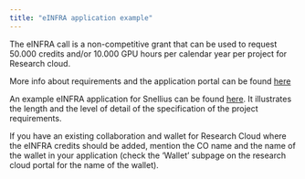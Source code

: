 ```yaml
---
title: "eINFRA application example"
---
```


The eINFRA call is a non-competitive grant that can be used to request 50.000 credits and/or 10.000 GPU hours per calendar year per project for Research cloud.

More info about requirements and the application portal can be found [here](https://www.surf.nl/en/research-it/apply-for-access-to-compute-services)

An example eINFRA application for Snellius can be found [here](https://servicedesk.surf.nl/wiki/pages/viewpage.action?pageId=30660193). It illustrates the length and the level of detail of the specification of the project requirements.

If you have an existing collaboration and wallet for Research Cloud where the eINFRA credits should be added, mention the CO name and the name of the wallet in your application (check the 'Wallet' subpage on the research cloud portal for the name of the wallet).

